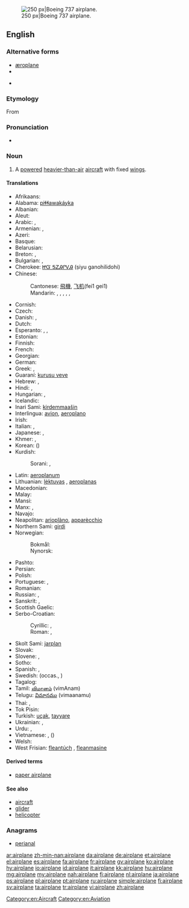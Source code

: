 [[Image:Ryanair.arp.750pix.jpg|thumb|right|250 px|Boeing 737 airplane.]]
==English==

===Alternative forms===
* [[æroplane]] {{qualifier|hypercorrect}}
* {{l|en|aëroplane}}
* {{l|en|aeroplane}} {{qualifier|Australian, New Zealand, South Africa, UK}}

===Etymology===
From {{term|aeroplane||lang=en}}

===Pronunciation===
* {{audio|en-us-airplane.ogg|Audio (US)}}

===Noun===
{{en-noun}}

# {{US}} A [[powered]] [[heavier-than-air]] [[aircraft]] with fixed [[wing]]s.

====Translations====
{{trans-top|powered aircraft}}
* Afrikaans: {{t-|af|vliegtuig|xs=Afrikaans}}
* Alabama: [[piɬɬawakáyka]]
* Albanian: {{t+|sq|aeroplan|xs=Albanian}}
* Aleut: {{t|ale|igax̂tax̂}}
* Arabic: {{t|ar|طائرة|f|tr=ṭāʾira}}, {{t|ar|طيارة|f|tr=ṭayyāra|sc=Arab}}
* Armenian: {{t+|hy|օդանավ|tr=ōdanav}}, {{t-|hy|ինքնաթիռ|tr=ink’nat’iṙ}}
* Azeri: {{t+|az|təyyarə|xs=Azeri}}
* Basque: {{t|eu|hegazkin}}
* Belarusian: {{t|be|самалёт|m|tr=samaljót|sc=Cyrl}}
* Breton: {{t|br|karr-nij|m}}, {{t|br|nijerez|f}}
* Bulgarian: {{t+|bg|самолет|m|tr=samolét}},{{qualifier|archaic}} {{t-|bg|авион|m|tr=avión}}
* Cherokee: [[ᏥᏳ ᎦᏃᎯᎵᏙᎯ]] (ṣiyu ganohilidohi)
* Chinese:
*: Cantonese: [[飛機]], [[飞机]](fei1 gei1)
*: Mandarin: {{t-|cmn|飛機|sc=Hani}}, {{t-|cmn|飞机|tr=fēijī|sc=Hani}}, {{t-|cmn|飛行機|sc=Hani}}, {{t-|cmn|飞行机|tr=fēixíngjī|sc=Hani}}, {{t-|cmn|飛龍機|sc=Hani}}, {{t-|cmn|飞龙机|tr=fēilóngjī|sc=Hani}}
* Cornish: {{t|kw|jynn ebron|m}}
* Czech: {{t+|cs|letadlo|n}}
* Danish: {{t+|da|flyvemaskine}}, {{t+|da|fly|n}}
* Dutch: {{t+|nl|vliegtuig|n}}
* Esperanto: {{t-|eo|avio|xs=Esperanto}}, {{t-|eo|aviadilo|xs=Esperanto}}, {{t-|eo|flugmaŝino|xs=Esperanto}}
* Estonian: {{t+|et|lennuk}}
* Finnish: {{t+|fi|lentokone}}
* French: {{t+|fr|avion|m}}
* Georgian: {{t-|ka|თვითმფრინავი|tr=t’vit’mp’rinavi|sc=Geor|xs=Georgian}}
* German: {{t+|de|Flugzeug|n}}
* Greek: {{t+|el|αεροπλάνο|n|tr=aeropláno}}, {{t+|el|αεροσκάφος|n|tr=aeroskáfos}}
* Guaraní: [[kurusu veve]]
* Hebrew: {{t+|he|מטוס|m|alt=מָטוֹס|tr=matos}}, {{t+|he|אוירון|m|alt=אֲוִירוֹן|tr=ăvirōn}}
* Hindi: {{t|hi|हवाई जहाज़|m|tr=havā'ī jahāz|xs=Hindi}}, {{t|hi|वायु-यान|tr=vāyu-yān|xs=Hindi}}
* Hungarian: {{t+|hu|repülőgép}}, {{qualifier|colloquial}} {{t+|hu|repülő}}
* Icelandic: {{t+|is|flugvél|f}}
* Inari Sami: [[kirdemmaašin]]
* Interlingua: [[avion]], [[aeroplano]]
* Irish: {{t|ga|eitleán|m|xs=Irish}}
* Italian: {{t+|it|aereo|m}}, {{t+|it|aeroplano|m}}
* Japanese: {{t+|ja|飛行機|tr=[[ひこうき]], hikōki}}, {{t-|ja|航空機|tr=[[こうくうき]], kōkūki}}
* Khmer: {{t|km|កប៉ាល់ហោះ|sc=Khmr|tr=ka’pal hɑh}}, {{t|km|យន្ដហោះ|sc=Khmr|tr=yʊən hɑh}}
* Korean: {{t+|ko|비행기|tr=bihaenggi|sc=Hang}} ({{t+|ko|飛行機|sc=Hani}})
* Kurdish:
*: Sorani: {{t|ku|فڕۆکه|tr=fRoka|sc=ku-Arab}}, {{t|ku|ته‌یاره‌|tr=tayAra|sc=ku-Arab}}
{{trans-mid}}
* Latin: [[aeroplanum]]
* Lithuanian: [[lėktuvas]] {{m}}, [[aeroplanas]] {{m}} {{qualifier|archaic}}
* Macedonian: {{t-|mk|авион|m|tr=avión}}
* Malay: {{t|ms|kapal terbang}}
* Mansi: {{tø|mns|товлыӈхап|tr=towliŋxap}}
* Manx: {{t|gv|etlan|m}}, {{t|gv|greie etlee|m}}
* Navajo: {{tø|nv|chidí naatʼaʼí}}
* Neapolitan: [[arioplàno]], [[apparècchio]]
* Northern Sami: [[girdi]]
* Norwegian:
*: Bokmål: {{t+|no|fly|n}}
*: Nynorsk: {{t+|nn|fly|n}}
* Pashto: {{t-|ps|الوتكه|f|tr=alwatəka|sc=ps-Arab|xs=Pashto}}
* Persian: {{t|fa|هواپيما|tr=havâpeymâ|alt=هَواپَيما|xs=Persian}}
* Polish: {{t+|pl|samolot|m}}
* Portuguese: {{t+|pt|avião|m}}, {{t+|pt|aeroplano|m}}
* Romanian: {{t-|ro|avion|n}}
* Russian: {{t+|ru|самолёт|m|tr=samoljót}}, {{t+|ru|аэроплан|m|tr=aeroplán}} {{qualifier|obsolete}}
* Sanskrit: {{t|sa|विमान|tr=vimāna|sc=Deva}}, {{t|sa|वायु-यान|tr=vāyu-yāna|sc=Deva}}
* Scottish Gaelic: {{t|gd|itealan|m}}
* Serbo-Croatian:
*: Cyrillic: {{t|sh|авион|m}}, {{t|sh|зракоплов|m}}
*: Roman: {{t|sh|avion|m|sc=Latn}}, {{t|sh|zrakoplov|m|sc=Latn}}
* Skolt Sami: [[jarplan]]
* Slovak: {{t|sk|lietadlo|n}}
* Slovene: {{t+|sl|letalo|n}}, {{t-|sl|avion|m}}
* Sotho: {{t|st|sefofane|xs=Sotho}}
* Spanish: {{t+|es|avión|m}}, {{t+|es|aeroplano|m}}
* Swedish: {{t|sv|flygplan}} (occas., {{t|sv|flygmaskin}})
* Tagalog: {{t|tl|eroplano|xs=Tagalog}}
* Tamil: [[விமானம்]] (vimAnam)
* Telugu: [[విమానము]] (vimaanamu)
* Thai: {{t|th|เครื่องบิน|tr=krêuang bin}}, {{t|th|อากาศยาน|tr=aagàat yaan}}
* Tok Pisin: {{t|tpi|balus}}
* Turkish: [[uçak]], [[tayyare]] {{qualifier|obsolete}}
* Ukrainian: {{t|uk|літак|m|tr=liták|sc=Cyrl}}, {{qualifier|obsolete}} {{t|uk|аероплан|m|tr=aeroplán|sc=Cyrl}}
* Urdu: {{t|ur|ہوائی جہاز|m|tr=|tr=havā'ī jahāz|xs=Urdu}}, {{t|ur|ہوائی پیما|xs=Urdu}}
* Vietnamese: {{t+|vi|máy bay|xs=Vietnamese}} {{qualifier|North, standard}}, {{t+|vi|phi cơ|xs=Vietnamese}} ({{t-|vi|飛機|sc=Hani|xs=Vietnamese}}) {{qualifier|South}}
* Welsh: {{t|cy|awyren|f}}
* West Frisian: [[fleantúch]] {{n}}, [[fleanmasine]]
{{trans-bottom}}

====Derived terms====
* [[paper airplane]]

====See also====
* [[aircraft]]
* [[glider]]
* [[helicopter]]

===Anagrams===
* [[perianal#English|perianal]]

[[Category:en:Aircraft]]
[[Category:en:Aviation]]

[[ar:airplane]]
[[zh-min-nan:airplane]]
[[da:airplane]]
[[de:airplane]]
[[et:airplane]]
[[el:airplane]]
[[es:airplane]]
[[fa:airplane]]
[[fr:airplane]]
[[gv:airplane]]
[[ko:airplane]]
[[hy:airplane]]
[[io:airplane]]
[[id:airplane]]
[[it:airplane]]
[[kk:airplane]]
[[hu:airplane]]
[[mg:airplane]]
[[my:airplane]]
[[nah:airplane]]
[[fj:airplane]]
[[nl:airplane]]
[[ja:airplane]]
[[ps:airplane]]
[[pl:airplane]]
[[pt:airplane]]
[[ru:airplane]]
[[simple:airplane]]
[[fi:airplane]]
[[sv:airplane]]
[[ta:airplane]]
[[tr:airplane]]
[[vi:airplane]]
[[zh:airplane]]